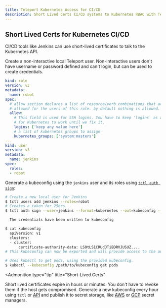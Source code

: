 ```yaml
---
title: Teleport Kubernetes Access for CI/CD
description: Short Lived Certs CI/CD systems to Kubernetes RBAC with Teleport
---
```


## Short Lived Certs for Kubernetes CI/CD

CI/CD tools like Jenkins can use short-lived certificates to talk to the Kubernetes API.

Create a non-interactive local Teleport user. Non-interactive users
don't have username or password defined and can't login, but can be used
to create credentials.

```yaml
kind: role
version: v3
metadata:
  name: robot
spec:
  # allow section declares a list of resource/verb combinations that are
  # allowed for the users of this role. by default nothing is allowed.
  allow:
    # This field is used for SSH logins. You have to keep 'logins' as a non-empty random value
    # for Kubernetes to work until we fix it.
    logins: ['keep any value here']
    # a list of kubernetes groups to assign
    kubernetes_groups: ['system:masters']
---
kind: user
version: v3
metadata:
  name: jenkins
spec:
  roles:
  - robot
```

Generate a kubeconfig using the `jenkins` user and its roles using [`tctl auth sign`](../../cli-docs.mdx#tctl-auth-sign):

```bash
# Create a new local user for Jenkins
$ tctl users add jenkins --roles=robot
# Creates a token for 25hrs
$ tctl auth sign --user=jenkins --format=kubernetes --out=kubeconfig --ttl=25h

  The credentials have been written to kubeconfig

$ cat kubeconfig
  apiVersion: v1
  clusters:
  - cluster:
      certificate-authority-data: LS0tLS1CRUdJTiBDRVJUSUZ....
# This kubeconfig can now be exported and will provide access to the automation tooling.

# Uses kubectl to get pods, using the provided kubeconfig.
$ kubectl --kubeconfig /path/to/kubeconfig get pods
```

<Admonition
  type="tip"
  title="Short-Lived Certs"
>
  Short lived certificates expire in hours or minutes. You don't have to revoke
  them if the host gets compromised.
  Generate a new kubeconfig every hour using `tctl` or [API](../../references/api/)
  and publish it to secret storage, like [AWS](https://aws.amazon.com/secrets-manager/) or
  [GCP](https://cloud.google.com/secret-manager) secret managers.
</Admonition>
